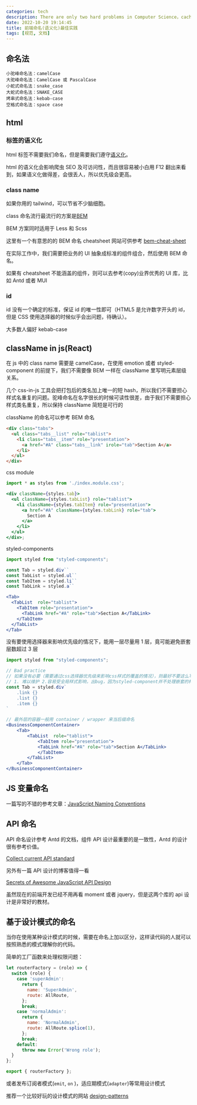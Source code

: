 ```yaml
---
categories: tech
description: There are only two hard problems in Computer Science，cache invalidation and naming things — Phil Karlton
date: 2022-10-20 19:14:45
title: 前端命名(语义化)最佳实践
tags: [规范, 文档]
---
```


## 命名法

```text
小驼峰命名法：camelCase
大驼峰命名法：CamelCase 或 PascalCase
小蛇式命名法：snake_case
大蛇式命名法：SNAKE_CASE
烤串式命名法：kebab-case
空格式命名法：space case
```

## html

### 标签的语义化

html 标签不需要我们命名，但是需要我们遵守[语义化](https://www.w3schools.com/html/html5_semantic_elements.asp)。

html 的语义化会影响爬虫 SEO 及可访问性，而且很容易被小白用 F12 翻出来看到，如果语义化做得差，会很丢人，所以优先级会更高。

### class name

如果你用的 tailwind，可以节省不少脑细胞。

class 命名流行最流行的方案是[BEM](https://getbem.com/introduction/)

BEM 方案同时适用于 Less 和 Scss

这里有一个有意思的的 BEM 命名 cheatsheet 网站可供参考 [bem-cheat-sheet](https://9elements.com/bem-cheat-sheet/)

在实际工作中，我们需要把业务的 UI 抽象成标准的组件组合，然后使用 BEM 命名。

如果有 cheatsheet 不能涵盖的组件，则可以去参考(copy)业界优秀的 UI 库，比如 Antd 或者 MUI

### id

id 没有一个确定的标准，保证 id 的唯一性即可（HTML5 是允许数字开头的 id，但是 CSS 使用选择器的时候似乎会出问题，待确认）。

大多数人偏好 kebab-case

## className in js(React)

在 js 中的 class name 需要是 camelCase，在使用 emotion 或者 styled-component 的前提下，我们不需要像 BEM 一样在 className 里写明元素层级关系。

几个 css-in-js 工具会把打包后的类名加上唯一的短 hash，所以我们不需要担心样式名重复的问题。驼峰命名在名字很长的时候可读性很差，由于我们不需要担心样式类名重复，所以保持 className 简短是可行的

className 的命名可以参考 BEM 命名

```html
<div class="tabs">
  <ul class="tabs__list" role="tablist">
    <li class="tabs__item" role="presentation">
      <a href="#A" class="tabs__link" irole="tab">Section A</a>
    </li>
  </ul>
</div>
```

css module

```jsx
import * as styles from './index.module.css';

<div className={styles.tab}>
  <ul className={styles.tabList} role="tablist">
    <li className={styles.tabItem} role="presentation">
      <a href="#A" className={styles.tabLink} role="tab">
        Section A
      </a>
    </li>
  </ul>
</div>;
```

styled-components

```jsx
import styled from "styled-components";

const Tab = styled.div``
const TabList = styled.ul``
const TabItem = styled.li``
const TabLink = styled.a``

<Tab>
  <TabList  role="tablist">
    <TabItem role="presentation">
      <TabLink href="#A" role="tab">Section A</TabLink>
    </TabItem>
  </TabList>
</Tab>

```

没有要使用选择器来影响优先级的情况下，能用一层尽量用 1 层，竟可能避免嵌套层数超过 3 层

```jsx
import styled from "styled-components";

// Bad practice
// 如果没有必要（需要通过css选择器优先级来影响css样式的覆盖的情况），则最好不要这么写
// 1. 难以维护 2.容易受全局样式影响，出bug，因为styled-component并不处理嵌套的样式名
const Tab = styled.div`
    .link {}
    .list {}
    .item {}
`

// 最外层的容器一般用 container / wrapper 来当后缀命名
<BusinessComponentContainer>
    <Tab>
        <TabList  role="tablist">
            <TabItem role="presentation">
            <TabLink href="#A" role="tab">Section A</TabLink>
            </TabItem>
        </TabList>
    </Tab>
</BusinessComponentContainer>

```

## JS 变量命名

一篇写的不错的参考文章：[JavaScript Naming Conventions](https://www.robinwieruch.de/javascript-naming-conventions/)

## API 命名

API 命名设计参考 Antd 的文档，组件 API 设计最重要的是一致性，Antd 的设计很有参考价值。

[Collect current API standard](https://github.com/ant-design/ant-design/issues/16048)

另外有一篇 API 设计的博客值得一看

[Secrets of Awesome JavaScript API Design](https://webstandardssherpa.com/reviews/secrets-of-awesome-javascript-api-design/)

虽然现在的前端开发已经不用再看 moment 或者 jquery，但是这两个库的 api 设计是非常好的教材。

## 基于设计模式的命名

当你在使用某种设计模式的时候，需要在命名上加以区分，这样读代码的人就可以按照熟悉的模式理解你的代码。

简单的工厂函数来处理权限问题：

```js
let routerFactory = (role) => {
  switch (role) {
    case 'superAdmin':
      return {
        name: 'SuperAdmin',
        route: AllRoute,
      };
      break;
    case 'normalAdmin':
      return {
        name: 'NormalAdmin',
        route: AllRoute.splice(1),
      };
      break;
    default:
      throw new Error('Wrong role');
  }
};

export { routerFactory };
```

或者发布订阅者模式(`emit`, `on` )，适应期模式(`adapter`)等常用设计模式

推荐一个比较好玩的设计模式的网站 [design-patterns](https://refactoringguru.cn/design-patterns)
